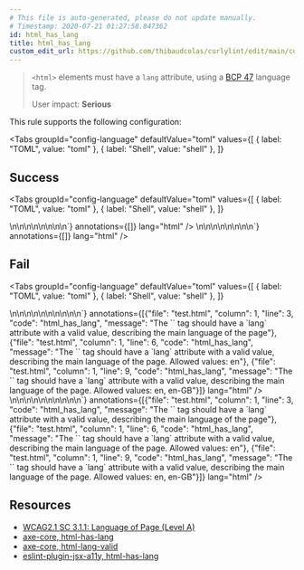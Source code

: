```yaml
---
# This file is auto-generated, please do not update manually.
# Timestamp: 2020-07-21 01:27:58.847362
id: html_has_lang
title: html_has_lang
custom_edit_url: https://github.com/thibaudcolas/curlylint/edit/main/curlylint/rules/html_has_lang/html_has_lang.py
---
```



> `<html>` elements must have a `lang` attribute, using a [BCP 47](https://www.ietf.org/rfc/bcp/bcp47.txt) language tag.
>
> User impact: **Serious**

This rule supports the following configuration:

<Tabs
  groupId="config-language"
  defaultValue="toml"
  values={[
    { label: "TOML", value: "toml" },
    { label: "Shell", value: "shell" },
  ]}
>
  <TabItem value="toml">
    <CodeSnippet
      snippet={`# The \`lang\` attribute must be present.\nhtml_has_lang = true\n# The \`lang\` attribute must match the configured language tag.\nhtml_has_lang = "en-US"\n# The \`lang\` attribute must match one of the configured language tags.\nhtml_has_lang = [ "en", "en-US",]`}
      annotations={[]}
      lang="toml"
    />
  </TabItem>
  <TabItem value="shell">
    <CodeSnippet
      snippet={`# The \`lang\` attribute must be present.\ncurlylint --rule 'html_has_lang: true' .\n# The \`lang\` attribute must match the configured language tag.\ncurlylint --rule 'html_has_lang: "en-US"' .\n# The \`lang\` attribute must match one of the configured language tags.\ncurlylint --rule 'html_has_lang: ["en", "en-US"]' .`}
      annotations={[]}
      lang="shell"
    />
  </TabItem>
</Tabs>

## Success

<Tabs
  groupId="config-language"
  defaultValue="toml"
  values={[
    { label: "TOML", value: "toml" },
    { label: "Shell", value: "shell" },
  ]}
>
  <TabItem value="toml">
    <CodeSnippet
      snippet={`<!-- Good: Check lang is present -->\n<!-- html_has_lang = true -->\n<html lang="en"></html>\n<!-- Good: Correct language -->\n<!-- html_has_lang = "en" -->\n<html lang="en"></html>\n<!-- Good: Correct language, multiple options -->\n<!-- html_has_lang = [ "en", "en-GB",] -->\n<html lang="en"></html>`}
      annotations={[]}
      lang="html"
    />
  </TabItem>
  <TabItem value="shell">
    <CodeSnippet
      snippet={`<!-- Good: Check lang is present -->\n<!-- curlylint --rule 'html_has_lang: true' . -->\n<html lang="en"></html>\n<!-- Good: Correct language -->\n<!-- curlylint --rule 'html_has_lang: "en"' . -->\n<html lang="en"></html>\n<!-- Good: Correct language, multiple options -->\n<!-- curlylint --rule 'html_has_lang: ["en", "en-GB"]' . -->\n<html lang="en"></html>`}
      annotations={[]}
      lang="html"
    />
  </TabItem>
</Tabs>

## Fail

<Tabs
  groupId="config-language"
  defaultValue="toml"
  values={[
    { label: "TOML", value: "toml" },
    { label: "Shell", value: "shell" },
  ]}
>
  <TabItem value="toml">
    <CodeSnippet
      snippet={`<!-- Bad: Missing -->\n<!-- html_has_lang = true -->\n<html></html>\n<!-- Bad: Wrong language -->\n<!-- html_has_lang = "en" -->\n<html lang="fr"></html>\n<!-- Bad: Wrong language, multiple options -->\n<!-- html_has_lang = [ "en", "en-GB",] -->\n<html lang="en-US"></html>\n\n`}
      annotations={[{"file": "test.html", "column": 1, "line": 3, "code": "html_has_lang", "message": "The `<html>` tag should have a `lang` attribute with a valid value, describing the main language of the page"}, {"file": "test.html", "column": 1, "line": 6, "code": "html_has_lang", "message": "The `<html>` tag should have a `lang` attribute with a valid value, describing the main language of the page. Allowed values: en"}, {"file": "test.html", "column": 1, "line": 9, "code": "html_has_lang", "message": "The `<html>` tag should have a `lang` attribute with a valid value, describing the main language of the page. Allowed values: en, en-GB"}]}
      lang="html"
    />
  </TabItem>
  <TabItem value="shell">
    <CodeSnippet
      snippet={`<!-- Bad: Missing -->\n<!-- curlylint --rule 'html_has_lang: true' . -->\n<html></html>\n<!-- Bad: Wrong language -->\n<!-- curlylint --rule 'html_has_lang: "en"' . -->\n<html lang="fr"></html>\n<!-- Bad: Wrong language, multiple options -->\n<!-- curlylint --rule 'html_has_lang: ["en", "en-GB"]' . -->\n<html lang="en-US"></html>\n\n`}
      annotations={[{"file": "test.html", "column": 1, "line": 3, "code": "html_has_lang", "message": "The `<html>` tag should have a `lang` attribute with a valid value, describing the main language of the page"}, {"file": "test.html", "column": 1, "line": 6, "code": "html_has_lang", "message": "The `<html>` tag should have a `lang` attribute with a valid value, describing the main language of the page. Allowed values: en"}, {"file": "test.html", "column": 1, "line": 9, "code": "html_has_lang", "message": "The `<html>` tag should have a `lang` attribute with a valid value, describing the main language of the page. Allowed values: en, en-GB"}]}
      lang="html"
    />
  </TabItem>
</Tabs>

## Resources

- [WCAG2.1 SC 3.1.1: Language of Page (Level A)](https://www.w3.org/WAI/WCAG21/Understanding/language-of-page)
- [axe-core, html-has-lang](https://dequeuniversity.com/rules/axe/3.5/html-has-lang)
- [axe-core, html-lang-valid](https://dequeuniversity.com/rules/axe/3.5/html-lang-valid)
- [eslint-plugin-jsx-a11y, html-has-lang](https://github.com/evcohen/eslint-plugin-jsx-a11y/blob/master/docs/rules/html-has-lang.md)

